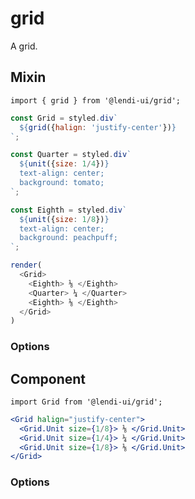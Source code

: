 
# grid

A grid.

## Mixin

```
import { grid } from '@lendi-ui/grid';
```

```js
const Grid = styled.div`
  ${grid({halign: 'justify-center'})}
`;

const Quarter = styled.div`
  ${unit({size: 1/4})}
  text-align: center;
  background: tomato;
`;

const Eighth = styled.div`
  ${unit({size: 1/8})}
  text-align: center;
  background: peachpuff;
`;

render(
  <Grid>
    <Eighth> ⅛ </Eighth>
    <Quarter> ¼ </Quarter>
    <Eighth> ⅛ </Eighth>
  </Grid>
)
```

### Options

<PropTable>
  <PropTable.Entry name="halign" type={`"left" | "center" | "right" | "justify" | "justify-center"`} defaultValue="left" description="Align grid units horizontally"/>
  <PropTable.Entry name="valign" type={`"top" | "bottom" | "center" | "stretch"`} defaultValue="stretch" description="Align grid units vertically"/>
  <PropTable.Entry name="reverse" type="boolean" defaultValue={false} description="Reverse the grid units"/>
  <PropTable.Entry name="wrap" type="boolean" defaultValue={true} />
</PropTable>

## Component

```
import Grid from '@lendi-ui/grid';
```

```jsx
<Grid halign="justify-center">
  <Grid.Unit size={1/8}> ⅛ </Grid.Unit>
  <Grid.Unit size={1/4}> ¼ </Grid.Unit>
  <Grid.Unit size={1/8}> ⅛ </Grid.Unit>
</Grid>
```

### Options

<PropTable>
  <PropTable.Entry name="halign" type={`"left" | "center" | "right" | "justify" | "justify-center"`} defaultValue="left" description="Align grid units horizontally"/>
  <PropTable.Entry name="valign" type={`"top" | "bottom" | "center" | "stretch"`} defaultValue="stretch" description="Align grid units vertically"/>
  <PropTable.Entry name="reverse" type="boolean" defaultValue={false} description="Reverse the grid units"/>
  <PropTable.Entry name="wrap" type="boolean" defaultValue={true} />
</PropTable>

